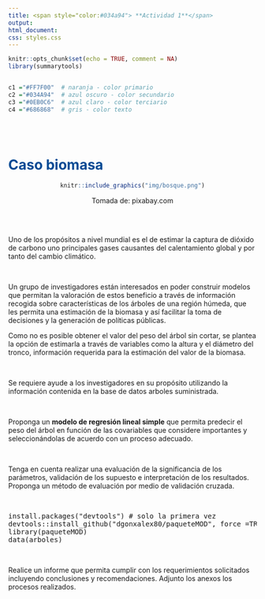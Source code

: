 ```yaml
---
title: <span style="color:#034a94"> **Actividad 1**</span>
output:
html_document:
css: styles.css
---
```


```r
knitr::opts_chunk$set(echo = TRUE, comment = NA)
library(summarytools)


c1 ="#FF7F00"  # naranja - color primario 
c2 ="#034A94"  # azul oscuro - color secundario
c3 ="#0EB0C6"  # azul claro - color terciario
c4 ="#686868"  # gris - color texto
```

</br></br>

# <span style="color:#034a94">**Caso biomasa**</span> 

<center>

```r
knitr::include_graphics("img/bosque.png")
```

Tomada de: pixabay.com

</center>

<br/><br/>

Uno de los propósitos a nivel mundial es el de estimar la captura de dióxido de carbono uno principales gases causantes del calentamiento global y por tanto del cambio climático. 

<br/>

Un grupo de investigadores están interesados en poder construir modelos que permitan la valoración de estos beneficio a través de información recogida sobre características de los árboles de una región húmeda, que les permita una estimación de la biomasa y así facilitar la toma de decisiones y la generación de políticas públicas. 

Como no es posible obtener el valor del peso del árbol sin cortar, se plantea la opción de estimarla a través de variables como la altura y el diámetro del tronco, información requerida para la estimación del valor de la biomasa.




<br/>

Se requiere ayude a los investigadores en su propósito utilizando la información contenida en la base de datos  arboles suministrada. 

<br/>

Proponga un **modelo de regresión lineal simple** que permita predecir el peso del árbol en función de las covariables que considere importantes y seleccionándolas de acuerdo con un proceso adecuado. 

<br/>

Tenga en cuenta realizar una evaluación de la significancia de los parámetros, validación de los supuesto e interpretación de los resultados. Proponga un método de evaluación por medio de validación cruzada. 

<br/>

<div class="content-box-blue">

<pre>
install.packages("devtools") # solo la primera vez
devtools::install_github("dgonxalex80/paqueteMOD", force =TRUE)
library(paqueteMOD)
data(arboles)
</pre>
</div>

<br/>

Realice un informe que permita cumplir con los requerimientos solicitados incluyendo conclusiones y recomendaciones. Adjunto los anexos los procesos realizados.


